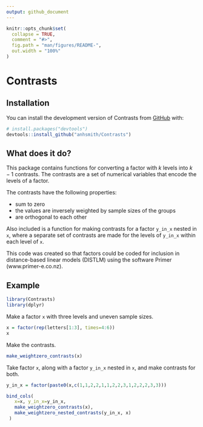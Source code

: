 ```yaml
---
output: github_document
---
```


```r
knitr::opts_chunk$set(
  collapse = TRUE,
  comment = "#>",
  fig.path = "man/figures/README-",
  out.width = "100%"
)
```

# Contrasts

## Installation

You can install the development version of Contrasts from [GitHub](https://github.com/) with:

``` r
# install.packages("devtools")
devtools::install_github("anhsmith/Contrasts")
```

## What does it do?

This package contains functions for converting a factor with $k$ levels into $k-1$ contrasts. The contrasts are a set of numerical variables that encode the levels of a factor.

The contrasts have the following properties:

-   sum to zero
-   the values are inversely weighted by sample sizes of the groups
-   are orthogonal to each other

Also included is a function for making contrasts for a factor `y_in_x` nested in `x`, where a separate set of contrasts are made for the levels of `y_in_x` within each level of `x`.

This code was created so that factors could be coded for inclusion in distance-based linear models (DISTLM) using the software Primer (www.primer-e.co.nz).

## Example

```r
library(Contrasts)
library(dplyr)
```

Make a factor `x` with three levels and uneven sample sizes.

```r
x = factor(rep(letters[1:3], times=4:6))
x
```

Make the contrasts.

```r
make_weightzero_contrasts(x)
```

Take factor `x`, along with a factor `y_in_x` nested in `x`, and make contrasts for both.

```r
y_in_x = factor(paste0(x,c(1,1,2,2,1,1,2,2,3,1,2,2,2,3,3)))

bind_cols(
   x=x, y_in_x=y_in_x,
   make_weightzero_contrasts(x),
   make_weightzero_nested_contrasts(y_in_x, x)
 )
```
